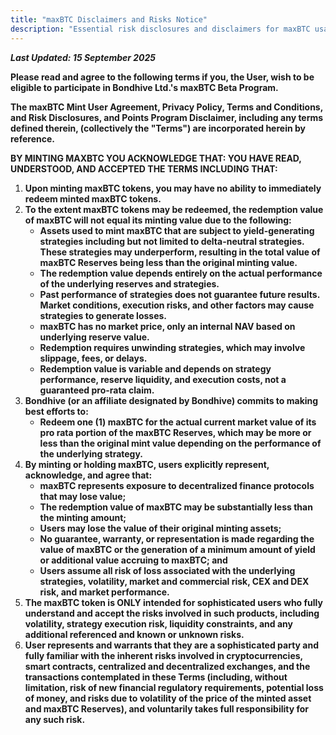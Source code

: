 ```yaml
---
title: "maxBTC Disclaimers and Risks Notice"
description: "Essential risk disclosures and disclaimers for maxBTC usage"
---
```


***Last Updated: 15 September 2025***

**Please read and agree to the following terms if you, the User, wish to be eligible to participate in Bondhive Ltd.'s maxBTC Beta Program.**

**The maxBTC Mint User Agreement, Privacy Policy, Terms and Conditions, and Risk Disclosures, and Points Program Disclaimer, including any terms defined therein, (collectively the "Terms") are incorporated herein by reference.**

**BY MINTING MAXBTC YOU ACKNOWLEDGE THAT: YOU HAVE READ, UNDERSTOOD, AND ACCEPTED THE TERMS INCLUDING THAT:**

1. **Upon minting maxBTC tokens, you may have no ability to immediately redeem minted maxBTC tokens.**
2. **To the extent maxBTC tokens may be redeemed, the redemption value of maxBTC will not equal its minting value due to the following:**
    - **Assets used to mint maxBTC that are subject to yield-generating strategies including but not limited to delta-neutral strategies. These strategies may underperform, resulting in the total value of maxBTC Reserves being less than the original minting value.**
    - **The redemption value depends entirely on the actual performance of the underlying reserves and strategies.**
    - **Past performance of strategies does not guarantee future results. Market conditions, execution risks, and other factors may cause strategies to generate losses.**
    - **maxBTC has no market price, only an internal NAV based on underlying reserve value.**
    - **Redemption requires unwinding strategies, which may involve slippage, fees, or delays.**
    - **Redemption value is variable and depends on strategy performance, reserve liquidity, and execution costs, not a guaranteed pro-rata claim.**
3. **Bondhive (or an affiliate designated by Bondhive) commits to making best efforts to:**
    - **Redeem one (1) maxBTC for the actual current market value of its pro rata portion of the maxBTC Reserves, which may be more or less than the original mint value depending on the performance of the underlying strategy.**
4. **By minting or holding maxBTC, users explicitly represent, acknowledge, and agree that:**
    - **maxBTC represents exposure to decentralized finance protocols that may lose value;**
    - **The redemption value of maxBTC may be substantially less than the minting amount;**
    - **Users may lose the value of their original minting assets;**
    - **No guarantee, warranty, or representation is made regarding the value of maxBTC or the generation of a minimum amount of yield or additional value accruing to maxBTC; and**
    - **Users assume all risk of loss associated with the underlying strategies, volatility, market and commercial risk, CEX and DEX risk, and market performance.**
5. **The maxBTC token is ONLY intended for sophisticated users who fully understand and accept the risks involved in such products, including volatility, strategy execution risk, liquidity constraints, and any additional referenced and known or unknown risks.**
6. **User represents and warrants that they are a sophisticated party and fully familiar with the inherent risks involved in cryptocurrencies, smart contracts, centralized and decentralized exchanges, and the transactions contemplated in these Terms (including, without limitation, risk of new financial regulatory requirements, potential loss of money, and risks due to volatility of the price of the minted asset and maxBTC Reserves), and voluntarily takes full responsibility for any such risk.**

